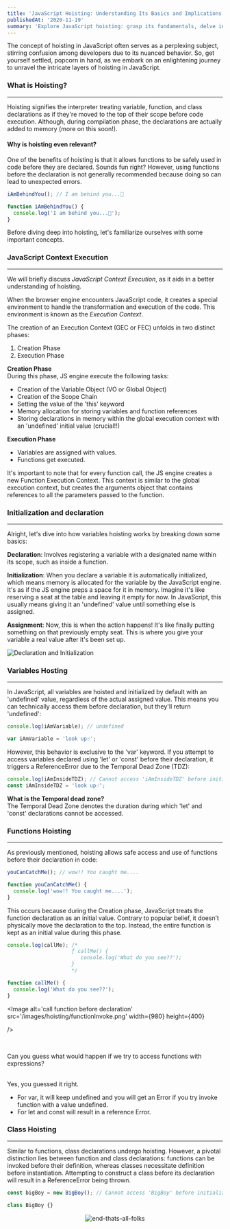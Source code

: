```yaml
---
title: 'JavaScript Hoisting: Understanding Its Basics and Implications'
publishedAt: '2020-11-19'
summary: 'Explore JavaScript hoisting: grasp its fundamentals, delve into implications, and gain insights into this crucial programming concept's workings.'
---
```


The concept of hoisting in JavaScript often serves as a perplexing subject,
stirring confusion among developers due to its nuanced behavior. So, get
yourself settled, popcorn in hand, as we embark on an enlightening journey to
unravel the intricate layers of hoisting in JavaScript.

### What is Hoisting?

---

Hoisting signifies the interpreter treating variable, function, and class
declarations as if they're moved to the top of their scope before code
execution. Although, during compilation phase, the declarations are actually
added to memory (more on this soon!).

#### Why is hoisting even relevant?

One of the benefits of hoisting is that it allows functions to be safely used in
code before they are declared. Sounds fun right? However, using functions before
the declaration is not generally recommended because doing so can lead to
unexpected errors.

```js
iAmBehindYou(); // I am behind you...🕺

function iAmBehindYou() {
  console.log('I am behind you...🕺');
}
```

Before diving deep into hoisting, let's familiarize ourselves with some
important concepts.

### JavaScript Context Execution

---

We will briefly discuss _*JavaScript Context Execution*_, as it aids in a better
understanding of hoisting.

When the browser engine encounters JavaScript code, it creates a special
environment to handle the transformation and execution of the code. This
environment is known as the _*Execution Context*_.

The creation of an Execution Context (GEC or FEC) unfolds in two distinct
phases: <br/>

1. Creation Phase <br/>
2. Execution Phase

**Creation Phase** <br/> During this phase, JS engine execute the following
tasks:

- Creation of the Variable Object (VO or Global Object)
- Creation of the Scope Chain
- Setting the value of the 'this' keyword
- Memory allocation for storing variables and function references
- Storing declarations in memory within the global execution context with an
  'undefined' initial value (crucial!!)

**Execution Phase** <br/>

- Variables are assigned with values.
- Functions get executed.

It's important to note that for every function call, the JS engine creates a new
Function Execution Context. This context is similar to the global execution
context, but creates the arguments object that contains references to all the
parameters passed to the function.

### Initialization and declaration

---

Alright, let's dive into how variables hoisting works by breaking down some
basics:

**Declaration**: Involves registering a variable with a designated name within
its scope, such as inside a function.

**Initialization**: When you declare a variable it is automatically initialized,
which means memory is allocated for the variable by the JavaScript engine. It's
as if the JS engine preps a space for it in memory. Imagine it's like reserving
a seat at the table and leaving it empty for now. In JavaScript, this usually
means giving it an 'undefined' value until something else is assigned.

**Assignment**: Now, this is when the action happens! It's like finally putting
something on that previously empty seat. This is where you give your variable a
real value after it's been set up.

<Image
  src="/images/hoisting/declaration&Initialization.png"
  alt="Declaration and Initialization"
  width={980}
  height={400}
/>

### Variables Hosting

---

In JavaScript, all variables are hoisted and initialized by default with an
'undefined' value, regardless of the actual assigned value. This means you can
technically access them before declaration, but they'll return 'undefined':

```javascript
console.log(iAmVariable); // undefined

var iAmVariable = 'look up☝️';
```

However, this behavior is exclusive to the 'var' keyword. If you attempt to
access variables declared using 'let' or 'const' before their declaration, it
triggers a ReferenceError due to the Temporal Dead Zone (TDZ):

```javascript
console.log(iAmInsideTDZ); // Cannot access 'iAmInsideTDZ' before initialization.
const iAmInsideTDZ = 'look up☝️';
```

**What is the Temporal dead zone?** <br/> The Temporal Dead Zone denotes the
duration during which 'let' and 'const' declarations cannot be accessed.

### Functions Hoisting

---

As previously mentioned, hoisting allows safe access and use of functions before
their declaration in code:

```javascript
youCanCatchMe(); // wow!! You caught me....

function youCanCatchMe() {
  console.log('wow!! You caught me....');
}
```

This occurs because during the Creation phase, JavaScript treats the function
declaration as an initial value. Contrary to popular belief, it doesn’t
physically move the declaration to the top. Instead, the entire function is kept
as an initial value during this phase.

```javascript
console.log(callMe); /*
                     ƒ callMe() {
                        console.log('What do you see??');
                     }
                     */

function callMe() {
  console.log('What do you see??');
}
```

<Image
alt='call function before declaration'
src='/images/hoisting/functionInvoke.png'
width={980}
height={400}

/>

<br />

Can you guess what would happen if we try to access functions with expressions?

<br /> Yes, you guessed it right.

- For var, it will keep undefined and you will get an Error if you try invoke
  function with a value undefined.
- For let and const will result in a reference Error.

### Class Hoisting

---

Similar to functions, class declarations undergo hoisting. However, a pivotal
distinction lies between function and class declarations: functions can be
invoked before their definition, whereas classes necessitate definition before
instantiation. Attempting to construct a class before its declaration will
result in a ReferenceError being thrown.

```javascript
const bigBoy = new BigBoy(); // Cannot access 'BigBoy' before initialization

class BigBoy {}
```

<div align="center">

![end-thats-all-folks](https://user-images.githubusercontent.com/70877552/195329949-3e259d47-3709-4777-9bab-e9bda5c2fa9f.gif)

</div>
